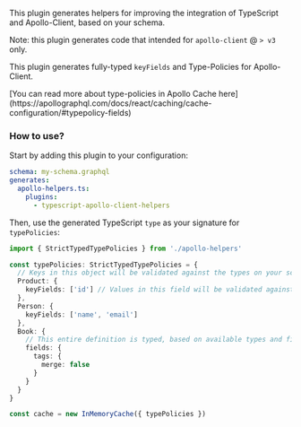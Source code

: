 

<PackageHeader />

This plugin generates helpers for improving the integration of TypeScript and Apollo-Client, based on your schema.

<Callout>Note: this plugin generates code that intended for `apollo-client` @ `> v3` only.</Callout>

This plugin generates fully-typed `keyFields` and Type-Policies for Apollo-Client.

<Callout>
[You can read more about type-policies in Apollo Cache here](https://apollographql.com/docs/react/caching/cache-configuration/#typepolicy-fields)
</Callout>

### How to use?

Start by adding this plugin to your configuration:

```yaml {5}
schema: my-schema.graphql
generates:
  apollo-helpers.ts:
    plugins:
      - typescript-apollo-client-helpers
```

Then, use the generated TypeScript `type` as your signature for `typePolicies`:

```ts /StrictTypedTypePolicies/
import { StrictTypedTypePolicies } from './apollo-helpers'

const typePolicies: StrictTypedTypePolicies = {
  // Keys in this object will be validated against the types on your schema
  Product: {
    keyFields: ['id'] // Values in this field will be validated against the available fields from the Product type
  },
  Person: {
    keyFields: ['name', 'email']
  },
  Book: {
    // This entire definition is typed, based on available types and fields
    fields: {
      tags: {
        merge: false
      }
    }
  }
}

const cache = new InMemoryCache({ typePolicies })
```

<PackageApiDocs />

